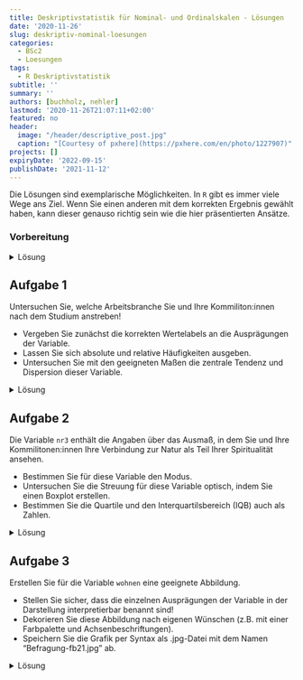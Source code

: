 ```yaml
---
title: Deskriptivstatistik für Nominal- und Ordinalskalen - Lösungen
date: '2020-11-26'
slug: deskriptiv-nominal-loesungen
categories:
  - BSc2
  - Loesungen
tags:
  - R Deskriptivstatistik
subtitle: ''
summary: ''
authors: [buchholz, nehler]
lastmod: '2020-11-26T21:07:11+02:00'
featured: no
header:
  image: "/header/descriptive_post.jpg"
  caption: "[Courtesy of pxhere](https://pxhere.com/en/photo/1227907)"
projects: []
expiryDate: '2022-09-15'
publishDate: '2021-11-12'
---
```


Die Lösungen sind exemplarische Möglichkeiten. In `R` gibt es immer viele Wege ans Ziel. Wenn Sie einen anderen mit dem korrekten Ergebnis gewählt haben, kann dieser genauso richtig sein wie die hier präsentierten Ansätze.

### Vorbereitung

<details><summary>Lösung</summary>

Laden Sie zunächst den Datensatz `fb21` von der pandar-Website herunter und dann ein.

```r
load(url('https://pandar.netlify.app/post/fb21.rda'))   # Daten laden
```

Die Bedeutung der einzelnen Variablen und ihre Antwortkategorien können Sie dem Dokument [variablen.pdf](/post/variablen.pdf) entnehmen.

Verschaffen Sie sich nun einen Überblick über den Datensatz:

```r
dim(fb21)
str(fb21)
```

Der Datensatz besteht aus `r nrow(fb21)` Zeilen (Beobachtungen) und `r ncol(fb21)` Spalten (=Variablen).

</details>



## Aufgabe 1

Untersuchen Sie, welche Arbeitsbranche Sie und Ihre Kommiliton:innen nach dem Studium anstreben!  

* Vergeben Sie zunächst die korrekten Wertelabels an die Ausprägungen der Variable.  
* Lassen Sie sich absolute und relative Häufigkeiten ausgeben.  
* Untersuchen Sie mit den geeigneten Maßen die zentrale Tendenz und Dispersion dieser Variable.  


<details><summary>Lösung</summary>

**Faktor erstellen**

```r
fb21$ziel <- factor(fb21$ziel,
                        levels = 1:4,
                        labels = c("Wirtschaft", "Therapie", "Forschung", "Andere"))
levels(fb21$ziel)
```

**Absolute und relative Häufigkeiten anfordern**  

```r
table(fb21$ziel)              # absolut
prop.table(table(fb21$ziel))  # relativ
```

**Zentrale Tendenz und Dispersion für nominalskalierte Variablen: Modus, relativer Informationsgehalt**

```r
# Modus
which.max(table(fb21$ziel))
```

```r
#relativer Informationsgehalt
hj <- prop.table(table(fb21$ziel))  # hj erstellen
ln_hj <- log(hj)                    # Logarithmus bestimmen
summand <- ln_hj * hj               # Berechnung fuer jede Kategorie
summe <- sum(summand)               # Gesamtsumme
k <- length(hj)                     # Anzahl Kategorien bestimmen
relInf <- -1/log(k) * summe         # Relativer Informationsgehalt
relInf
```

Der Modus der Variable lautet `r names(which.max(table(fb21$ziel)))` - die meisten Ihres Jahrgangs (*n* = `r max(table(fb21$ziel))` bzw. `r round(max(prop.table(table(fb21$ziel)))*100,2)`%) streben einen Job in diesem Bereich an. Der relative Informationsgehalt der Variable beträgt `r round(relInf, 2)`. Sie sehen hier, dass wir im Code einen kleinen Unterschied zum Tutorial eingebaut haben. Die Anzahl der Kategorien wird nicht mehr durch `dim(tab)` sondern durch `length(hj)` bestimmt. Das Resultat ist nicht verschieden - die Anzahl der Kategorien wird gezählt. Wir wollen somit aber nochmal deutlich machen, dass es in `R` immer sehr viele Wege zu einem Ziel geben kann.

</details>



## Aufgabe 2

Die Variable `nr3` enthält die Angaben über das Ausmaß, in dem Sie und Ihre Kommilitonen:innen Ihre Verbindung zur Natur als Teil Ihrer Spiritualität ansehen.

* Bestimmen Sie für diese Variable den Modus.     
* Untersuchen Sie die Streuung für diese Variable optisch, indem Sie einen Boxplot erstellen.  
* Bestimmen Sie die Quartile und den Interquartilsbereich (IQB) auch als Zahlen.

<details><summary>Lösung</summary>

**Modus**

```r
which.max(table(fb21$nr3))
```

**Häufigkeiten**

```r
table(fb21$nr3)
prop.table(table(fb21$nr3))
```

Der Modus der Variable "nr3" beträgt `r which.max(table(fb21$nr3))`, d.h. diese Antwortkategorie wurde am häufigsten genannt (*n* = `r max(table(fb21$nr3))` bzw. `r round(max(prop.table(table(fb21$nr3)))*100,2)`%).

**Boxplot**

```r
boxplot(fb21$nr3)
```

**Quartile**

```r
quantile(fb21$nr3, c(.25,.5,.75), na.rm=T)
```

Der Median beträgt `r quantile(fb21$nr3, .5, na.rm=T)`. Das 1. und 3. Quartil betragen `r quantile(fb21$nr3, .25, na.rm=T)` bzw. `r quantile(fb21$nr3, .75, na.rm=T)`. Folglich beträgt der Interquartilsbereich (IQB) `r  quantile(fb21$nr3, .75, na.rm=T)-quantile(fb21$nr3, .25, na.rm=T)`.

</details>


## Aufgabe 3

Erstellen Sie für die Variable `wohnen` eine geeignete Abbildung.   

* Stellen Sie sicher, dass die einzelnen Ausprägungen der Variable in der Darstellung interpretierbar benannt sind!  
* Dekorieren Sie diese Abbildung nach eigenen Wünschen (z.B. mit einer Farbpalette und Achsenbeschriftungen).
* Speichern Sie die Grafik per Syntax als .jpg-Datei mit dem Namen "Befragung-fb21.jpg" ab.

<details><summary>Lösung</summary>

**Faktor erstellen**

```r
fb21$wohnen <- factor(fb21$wohnen, 
                      levels = 1:4, 
                      labels = c("WG", "bei Eltern", "alleine", "sonstiges"))
```

**Default Darstellung und überarbeitete Grafik**

Um die Vergleichbarkeit zu erhöhen, wird im folgenden Code ein kleiner Trick angewendet. Die beiden Histogramme sollten am besten gleichzeitig unter **Plots** angezeigt werden. Durch die verwendete Funktion `par()` kann man verschiedene Plots gemeinsam in einem Fenster zeichnen. Das Argument bestimmt dabei, dass es eine Zeile und zwei Spalten für die Plots gibt.

```r
par(mfrow=c(1,2))

# Default
barplot(table(fb21$wohnen))

# Überarbeitet
barplot(
  # wichtig: Funktion auf Häufigkeitstabelle, nicht die Variable selbst anwenden:
  table(fb21$wohnen),                               
  # aussagekräftiger Titel, inkl. Zeilenumbruch ("\n") 
  main = "Befragung Erstis im WS 20/21:\nAktuelle Wohnsituation", 
  # y-Achsen-Beschriftung:
  ylab = "Häufigkeit",
  # Farben aus einer Farbpalette:
  col = rainbow(10),
  # Platz zwischen Balken minimieren:
  space = 0.1,
  # graue Umrandungen der Balken:
  border = "grey2",
  # Unterscheidlich dichte Schattierungen (statt Füllung) für die vier Balken:
  density = c(50, 75, 25, 50),
  # Richtung, in dem die Schattierung in den vier Balken verläuft
  angle = c(-45, 0, 45, 90),
  # Schriftausrichtung der Achsen horizontal:
  las=2,
  #y-Achse erweitern, sodass mehr Platz zum Titel bleibt:
  ylim = c(0,60))
```

**Speichern (per Syntax)**

```r
jpeg("Befragung-fb21.jpg", width=20, height=10, units="cm", res=200)
barplot(
  table(fb21$wohnen),                               
  main = "Befragung Erstis im WS 21/22:\nAktuelle Wohnsituation", 
  ylab = "Häufigkeit",
  col = rainbow(10),
  space = 0.1,
  border = "grey2",
  density = c(50,75,25,50),
  angle = c(-45,0,45,90),
  las=2,
  ylim = c(0,60))
dev.off()
```

Im Arbeitsverzeichnis sollte die Datei nun vorliegen.

</details>



